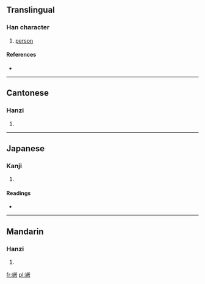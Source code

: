 ==Translingual==

===Han character===
{{Han char|rn=38|rad=女|as=09|sn=12|four=4446<sub>4</sub>|canj=女廿大口 (VTKR)}}

# [[person]]

====References====
* {{Han ref|kx=0266.030|dkj=06464|dj=0533.110|hdz=21056.040|uh=5A7C|ud=23164|bh=D8BD|bd=55485}}

----

==Cantonese==

===Hanzi===
{{yue-hanzi|jyut=|y=cheuk3}}

# {{defn|lang=yue|sort=女09}}

----

==Japanese==

===Kanji===
{{ja-kanji|grade=|rs=女09}}

# {{defn|lang=ja|sort=女09}}

====Readings====
* {{ja-readings|on=[[しゃく]] (shaku), [[じ]] (ji), [[に]] (ni), [[じゃ]] (ja), [[にゅう]] (nyū)|kun=}}

----

==Mandarin==

===Hanzi===
{{cmn-hanzi|pin=[[ruò]] ([[ruo4]])|wg=jo<sup>4</sup>}}

# {{defn|lang=cmn|sort=女09}}

[[fr:婼]]
[[pl:婼]]